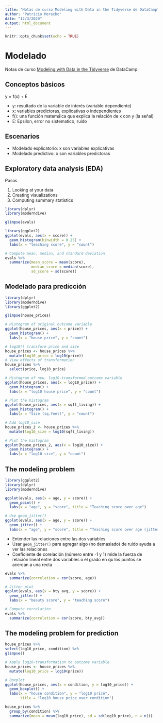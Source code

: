 ```yaml
---
title: "Notas de curso Modeling with Data in the Tidyverse de DataCamp"
author: "Patricio Moracho"
date: "12/3/2020"
output: html_document
---
```


```r
knitr::opts_chunk$set(echo = TRUE)
```

# Modelado

Notas de curso [Modeling with Data in the
Tidyverse](https://campus.datacamp.com/courses/modeling-with-data-in-the-tidyverse/introduction-to-modeling?ex=1)
de DataCamp

## Conceptos básicos

y = f(x) + E

* y: resultado de la variable de interés (variable dependiente)
* x: variables predictoras, explicativas o independientes
* f(): una función matemáica que explica la relación de x con y (la señal)
* E: Epsilon, error no sistematico, ruido

## Escenarios

* Modelado explicatorio: x son variables explicativas
* Modelado predictivo: x son variables predictoras

## Exploratory data analysis (EDA)

Pasos

1. Looking at your data
2. Creating visualizations
3. Computing summary statistics

```r
library(dplyr)
library(moderndive)

glimpse(evals)

library(ggplot2)
ggplot(evals, aes(x = score)) +
  geom_histogram(binwidth = 0.25) + 
  labs(x = "teaching score", y = "count")

# Compute mean, median, and standard deviation
evals %>%
  summarize(mean_score = mean(score), 
            median_score = median(score),
            sd_score = sd(score))  
```

## Modelado para predicción

```r
library(dplyr)
library(moderndive)
library(ggplot2)

glimpse(house_prices)

# Histogram of original outcome variable
ggplot(house_prices, aes(x = price)) +
  geom_histogram() + 
  labs(x = "house price", y = "count")

# log10() transform price and size
house_prices <- house_prices %>%
  mutate(log10_price = log10(price))
# View effects of transformation
house_prices %>% 
  select(price, log10_price)

# Histogram of new, log10-transformed outcome variable
ggplot(house_prices, aes(x = log10_price)) +
  geom_histogram() + 
  labs(x = "log10 house price", y = "count")

# Plot the histogram
ggplot(house_prices, aes(x = sqft_living)) +
  geom_histogram() +
  labs(x = "Size (sq.feet)", y = "count")

# Add log10_size
house_prices_2 <- house_prices %>%
  mutate(log10_size = log10(sqft_living))

# Plot the histogram  
ggplot(house_prices_2, aes(x = log10_size)) +
  geom_histogram() +
  labs(x = "log10 size", y = "count")
```

## The modeling problem

```r
library(ggplot2)
library(dplyr)
library(moderndive)

ggplot(evals, aes(x = age, y = score)) +
  geom_point() + 
  labs(x = "age", y = "score", title = "Teaching score over age")

# Use geom_jitter()
ggplot(evals, aes(x = age, y = score)) +
  geom_jitter() + 
  labs(x = "age", y = "score", title = "Teaching score over age (jittered)")
```

* Entender las relaciones entre las dos variables
* Usar `geom_jitter()` para agregar algo (no demasiado) de ruido ayuda a ver las
  relaciones
* Coeficiente de corelación (número entre -1 y 1) mide la fuerza de relación
  lineal entre dos variables o el grado en qu los puntos se acercan a una recta

```r
evals %>% 
  summarize(correlation = cor(score, age))

# Jitter plot
ggplot(evals, aes(x = bty_avg, y = score)) +
  geom_jitter() +
  labs(x = "beauty score", y = "teaching score")

# Compute correlation
evals %>%
  summarize(correlation = cor(score, bty_avg))
```

## The modeling problem for prediction


```r
house_prices %>% 
select(log10_price, condition) %>% 
glimpse()

# Apply log10-transformation to outcome variable
house_prices <- house_prices %>%
  mutate(log10_price = log10(price))

# Boxplot
ggplot(house_prices, aes(x = condition, y = log10_price)) +
  geom_boxplot() +
  labs(x = "house condition", y = "log10 price", 
       title = "log10 house price over condition")

house_prices %>% 
  group_by(condition) %>% 
  summarize(mean = mean(log10_price), sd = sd(log10_price), n = n())
```